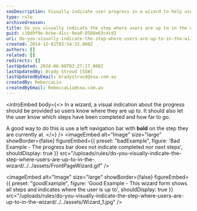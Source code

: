```yaml
---
seoDescription: Visually indicate user progress in a wizard to help users stay on track.
type: rule
archivedreason:
title: Do you visually indicate the step where users are up to in the wizard?
guid: c10d9f9e-bcbe-41cc-9ea0-8588e63c4cd2
uri: do-you-visually-indicate-the-step-where-users-are-up-to-in-the-wizard
created: 2014-12-01T03:54:32.000Z
authors: []
related: []
redirects: []
lastUpdated: 2024-06-08T03:27:17.000Z
lastUpdatedBy: Brady Stroud [SSW]
lastUpdatedByEmail: bradystroud@ssw.com.au
createdBy: RebeccaLiu
createdByEmail: RebeccaLiu@ssw.com.au
---
```


<introEmbed
  body={<>
In a wizard, a visual indication about the progress should be provided so users know where they are up to. It should also let the user know which steps have been completed and how far to go.

A good way to do this is use a left navigation bar with **bold** on the step they are currently at.
  </>}
/>
<imageEmbed
  alt="Image"
  size="large"
  showBorder={false}
  figureEmbed={{
    preset: "badExample",
    figure: 'Bad Example - The progress bar does not indicate completed nor next steps',
    shouldDisplay: true
  }}
  src="/uploads/rules/do-you-visually-indicate-the-step-where-users-are-up-to-in-the-wizard/../../assets/FrontPageWizard.gif"
/>

<imageEmbed
  alt="Image"
  size="large"
  showBorder={false}
  figureEmbed={{
    preset: "goodExample",
    figure: 'Good Example - This wizard form shows all steps and indicates where the user is up to',
    shouldDisplay: true
  }}
  src="/uploads/rules/do-you-visually-indicate-the-step-where-users-are-up-to-in-the-wizard/../../assets/Wizard_1.jpg"
/>
